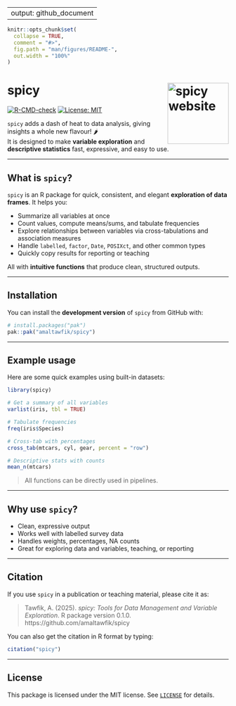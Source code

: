 
---
output: github_document
---

```r
knitr::opts_chunk$set(
  collapse = TRUE,
  comment = "#>",
  fig.path = "man/figures/README-",
  out.width = "100%"
)
```

# spicy <a href="https://amaltawfik.github.io/spicy/"><img src="man/figures/logo.png" align="right" height="139" alt="spicy website" /></a>

<!-- badges: start -->
[![R-CMD-check](https://github.com/amaltawfik/spicy/actions/workflows/R-CMD-check.yaml/badge.svg)](https://github.com/amaltawfik/spicy/actions/workflows/R-CMD-check.yaml)
[![License: MIT](https://img.shields.io/badge/license-MIT-blue.svg)](LICENSE)
<!-- badges: end -->

`spicy` adds a dash of heat to data analysis, giving insights a whole new flavour! 🌶️  
It is designed to make **variable exploration** and **descriptive statistics** fast, expressive, and easy to use.

---

## What is `spicy`?

`spicy` is an R package for quick, consistent, and elegant **exploration of data frames**. It helps you:

- Summarize all variables at once  
- Count values, compute means/sums, and tabulate frequencies  
- Explore relationships between variables via cross-tabulations and association measures  
- Handle `labelled`, `factor`, `Date`, `POSIXct`, and other common types  
- Quickly copy results for reporting or teaching  

All with **intuitive functions** that produce clean, structured outputs.

---

## Installation

You can install the **development version** of `spicy` from GitHub with:

```r
# install.packages("pak")
pak::pak("amaltawfik/spicy")
```

---

## Example usage

Here are some quick examples using built-in datasets:

```r
library(spicy)

# Get a summary of all variables
varlist(iris, tbl = TRUE)

# Tabulate frequencies
freq(iris$Species)

# Cross-tab with percentages
cross_tab(mtcars, cyl, gear, percent = "row")

# Descriptive stats with counts
mean_n(mtcars)

```

> All functions can be directly used in pipelines.

---

## Why use `spicy`?

- Clean, expressive output  
- Works well with labelled survey data  
- Handles weights, percentages, NA counts  
- Great for exploring data and variables, teaching, or reporting 

---

## Citation

If you use `spicy` in a publication or teaching material, please cite it as:

> Tawfik, A. (2025). *spicy: Tools for Data Management and Variable Exploration*. R package version 0.1.0. https://github.com/amaltawfik/spicy

You can also get the citation in R format by typing:

```r
citation("spicy")
```

---

## License

This package is licensed under the MIT license. See [`LICENSE`](LICENSE) for details.



